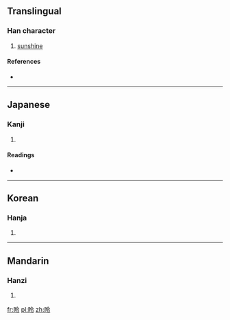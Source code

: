 ==Translingual==

===Han character===
{{Han char|rn=72|rad=日|as=05|sn=9|four=6803<sub>7</sub>|canj=日人戈戈 (AOII)}}

# [[sunshine]]

====References====
* {{Han ref|kx=0493.050|dkj=13843|dj=0856.060|hdz=21502.070|uh=6624|ud=26148|bh=AC53|bd=44115}}

----

==Japanese==

===Kanji===
{{ja-kanji|grade=|rs=日05}}

# {{defn|lang=ja|sort=日05}}

====Readings====
* {{ja-readings|on=[[れい]] (rei), [[りょう]] (ryō)|kun=}}

----

==Korean==

===Hanja===
{{ko-hanja|hangeul=[[령]]>[[영]]|eumhun=|rv=ryeong>yeong|mr=ryŏng>yŏng|y=lyeng>yeng}}

# {{defn|lang=ko|sort=日05}}

----

==Mandarin==

===Hanzi===
{{cmn-hanzi|pin=[[līng]] ([[ling1]])|wg=ling<sup>1</sup>}}

# {{defn|lang=cmn|sort=日05}}

[[fr:昤]]
[[pl:昤]]
[[zh:昤]]